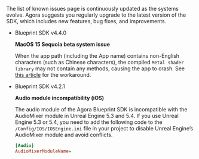 <PlatformWrapper platform="blueprint">

The list of known issues page is continuously updated as the systems evolve. Agora suggests you regularly upgrade to the
 latest version of the SDK, which includes new features, bug fixes, and improvements.

- Blueprint SDK v4.4.0

    **MacOS 15 Sequoia beta system issue**

    When the app path (including the App name) contains non-English characters (such as Chinese characters), the compiled `Metal shader library` may not contain any methods, causing the app to crash. See [this article](../../help/other-issues/macos_15_beta) for the workaround.


- Blueprint SDK v4.2.1

    **Audio module incompatibility (iOS)**

    The audio module of the Agora Blueprint SDK is incompatible with the AudioMixer module in Unreal Engine 5.3 and 5.4. If you use Unreal Engine 5.3 or 5.4, you need to add the following code to the `/Config/IOS/IOSEngine.ini` file in your project to disable Unreal Engine’s AudioMixer module and avoid conflicts.

    ```ini
    [Audio]
    AudioMixerModuleName=
    ```

</PlatformWrapper>